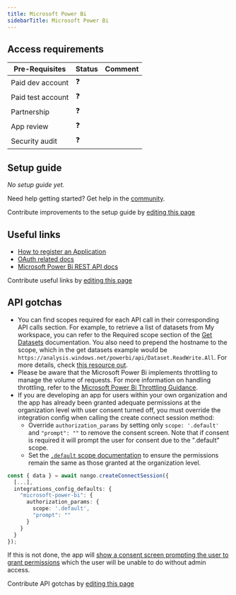 ```yaml
---
title: Microsoft Power Bi
sidebarTitle: Microsoft Power Bi
---
```



<Overview />
<PreBuiltTooling />
<PreBuiltUseCases />

## Access requirements
| Pre-Requisites | Status | Comment|
| - | - | - |
| Paid dev account | ❓ |  |
| Paid test account | ❓ |  |
| Partnership | ❓ | |
| App review | ❓ |  |
| Security audit | ❓ | |


## Setup guide

_No setup guide yet._

<Tip>Need help getting started? Get help in the [community](https://nango.dev/slack).</Tip>

<Note>Contribute improvements to the setup guide by [editing this page](https://github.com/nangohq/nango/tree/master/docs-v2/integrations/all/microsoft-power-bi.mdx)</Note>


## Useful links

-   [How to register an Application](https://learn.microsoft.com/en-us/power-bi/developer/embedded/register-app)
-   [OAuth related docs](https://learn.microsoft.com/en-us/power-bi/developer/embedded/embed-tokens?tabs=embed-for-customers)
-   [Microsoft Power Bi REST API docs](https://learn.microsoft.com/en-us/rest/api/power-bi/)


<Note>Contribute useful links by [editing this page](https://github.com/nangohq/nango/tree/master/docs-v2/integrations/all/microsoft-power-bi.mdx)</Note>

## API gotchas

-   You can find scopes required for each API call in their corresponding API calls section. For example, to retrieve a list of datasets from My workspace, you can refer to the Required scope section of the [Get Datasets](https://learn.microsoft.com/en-us/rest/api/power-bi/datasets/get-datasets#required-scope) documentation. You also need to prepend the hostname to the scope, which in the get datasets example would be `https://analysis.windows.net/powerbi/api/Dataset.ReadWrite.All`. For more details, check [this resource out](https://community.fabric.microsoft.com/t5/Service/Azure-AD-App-Authentication-scope-doesn-t-exist-on-app-with/m-p/3074525/highlight/true#M188140).
-   Please be aware that the Microsoft Power Bi implements throttling to manage the volume of requests. For more information on handling throttling, refer to the [Microsoft Power Bi Throttling Guidance](https://learn.microsoft.com/en-us/rest/api/power-bi/#throttling).
-   If you are developing an app for users within your own organization and the app has already been granted adequate permissions at the organization level with user consent turned off, you must override the integration config when calling the create connect session method:
    - Override `authorization_params` by setting only `scope: '.default'` and `"prompt": ""` to remove the consent screen. Note that if consent is required it will prompt the user for consent due to the ".default" scope.
    - Set the [`.default` scope documentation](https://learn.microsoft.com/en-us/entra/identity-platform/scopes-oidc#default-when-the-user-gives-consent) to ensure the permissions remain the same as those granted at the organization level.

```typescript
const { data } = await nango.createConnectSession({
  [...],
  integrations_config_defaults: {
    "microsoft-power-bi": {
      authorization_params: {
        scope: '.default',
        "prompt": ""
      }
    }
  }
});
```

If this is not done, the app will [show a consent screen prompting the user to grant permissions](https://learn.microsoft.com/en-us/entra/identity-platform/scopes-oidc#example-1-the-user-or-tenant-admin-has-granted-permissions) which the user will be unable to do without admin access.

<Note>Contribute API gotchas by [editing this page](https://github.com/nangohq/nango/tree/master/docs-v2/integrations/all/microsoft-power-bi.mdx)</Note>
